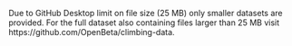 Due to GitHub Desktop limit on file size (25 MB) only smaller datasets are provided. For the full dataset also containing files larger than 25 MB visit https://github.com/OpenBeta/climbing-data. 

